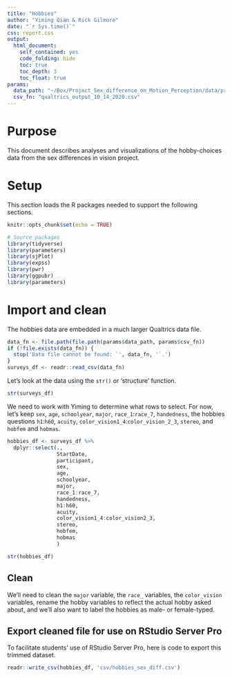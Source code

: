 ```yaml
---
title: "Hobbies"
author: "Yiming Qian & Rick Gilmore"
date: "`r Sys.time()`"
css: report.css
output: 
  html_document:
    self_contained: yes
    code_folding: hide
    toc: true
    toc_depth: 3
    toc_float: true
params:
  data_path: "~/Box/Project_Sex_difference_on_Motion_Perception/data/processed_data"
  csv_fn: "qualtrics_output_10_14_2020.csv"
---
```


# Purpose

This document describes analyses and visualizations of the hobby-choices data from the sex differences in vision project.

# Setup

This section loads the R packages needed to support the following sections.

```r
knitr::opts_chunk$set(echo = TRUE)

# Source packages
library(tidyverse)
library(parameters)
library(sjPlot)
library(expss)
library(pwr)
library(ggpubr)
library(parameters)
```

# Import and clean

The hobbies data are embedded in a much larger Qualtrics data file.

```r
data_fn <- file.path(file.path(params$data_path, params$csv_fn))
if (!file.exists(data_fn)) {
  stop('Data file cannot be found: `', data_fn, '`.')
}
surveys_df <- readr::read_csv(data_fn)
```

Let's look at the data using the `str()` or 'structure' function.

```r
str(surveys_df)
```

We need to work with Yiming to determine what rows to select.
For now, let's keep `sex`, `age`, `schoolyear`, `major`, `race_1`:`race_7`, `handedness`,  the hobbies questions `h1`:`h60`, `acuity`, `color_vision1_4`:`color_vision_2_3`, `stereo`, and `hobfem` and `hobmas`.

```r
hobbies_df <- surveys_df %>%
  dplyr::select(., 
                StartDate,
                participant,
                sex,
                age,
                schoolyear,
                major,
                race_1:race_7,
                handedness,
                h1:h60,
                acuity,
                color_vision1_4:color_vision2_3,
                stereo,
                hobfem,
                hobmas
                )

str(hobbies_df)
```

## Clean

We'll need to clean the `major` variable, the `race_` variables, the `color_vision` variables, rename the hobby variables to reflect the actual hobby asked about, and we'll also want to label the hobbies as male- or female-typed.

## Export cleaned file for use on RStudio Server Pro

To facilitate students' use of RStudio Server Pro, here is code to export this trimmed dataset.

```r
readr::write_csv(hobbies_df, 'csv/hobbies_sex_diff.csv')
```



